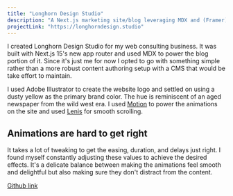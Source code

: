 ```yaml
---
title: "Longhorn Design Studio"
description: "A Next.js marketing site/blog leveraging MDX and (Framer) Motion"
projectLink: "https://longhorndesign.studio"
---
```


I created Longhorn Design Studio for my web consulting business. It was built with Next.js 15's new app router and used MDX to power the blog portion of it. Since it's just me for now I opted to go with something simple rather than a more robust content authoring setup with a CMS that would be take effort to maintain.

I used Adobe Illustrator to create the website logo and settled on using a dusty yellow as the primary brand color. The hue is reminiscent of an aged newspaper from the wild west era. I used [Motion](https://motion.dev/) to power the animations on the site and used [Lenis](https://lenis.darkroom.engineering/) for smooth scrolling.

## Animations are hard to get right

It takes a lot of tweaking to get the easing, duration, and delays just right. I found myself constantly adjusting these values to achieve the desired effects. It's a delicate balance between making the animations feel smooth and delightful but also making sure they don't distract from the content.

[Github link](https://github.com/jrarick/longhorndesign.studio)
